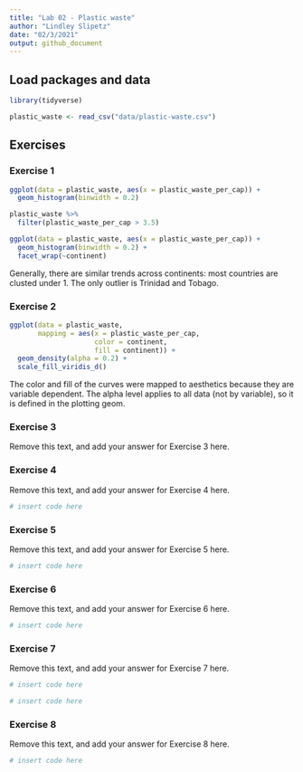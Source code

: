 ```yaml
---
title: "Lab 02 - Plastic waste"
author: "Lindley Slipetz"
date: "02/3/2021"
output: github_document
---
```


## Load packages and data

```r
library(tidyverse) 
```

```r
plastic_waste <- read_csv("data/plastic-waste.csv")
```

## Exercises

### Exercise 1


```r
ggplot(data = plastic_waste, aes(x = plastic_waste_per_cap)) +
  geom_histogram(binwidth = 0.2)
```

```r
plastic_waste %>%
  filter(plastic_waste_per_cap > 3.5)
```

```r
ggplot(data = plastic_waste, aes(x = plastic_waste_per_cap)) +
  geom_histogram(binwidth = 0.2) +
  facet_wrap(~continent)
```

Generally, there are similar trends across continents: most countries are clusted under 1. The only outlier is Trinidad and Tobago.

### Exercise 2

```r
ggplot(data = plastic_waste, 
       mapping = aes(x = plastic_waste_per_cap, 
                     color = continent, 
                     fill = continent)) +
  geom_density(alpha = 0.2) +
  scale_fill_viridis_d()
```



The color and fill of the curves were mapped to aesthetics because they are variable dependent. The alpha level applies to all data (not by variable), so it is defined in the plotting geom.

### Exercise 3

Remove this text, and add your answer for Exercise 3 here.

### Exercise 4

Remove this text, and add your answer for Exercise 4 here.

```r
# insert code here
```

### Exercise 5

Remove this text, and add your answer for Exercise 5 here.

```r
# insert code here
```

### Exercise 6

Remove this text, and add your answer for Exercise 6 here.

```r
# insert code here
```

### Exercise 7

Remove this text, and add your answer for Exercise 7 here.

```r
# insert code here
```

```r
# insert code here
```

### Exercise 8

Remove this text, and add your answer for Exercise 8 here.

```r
# insert code here
```
